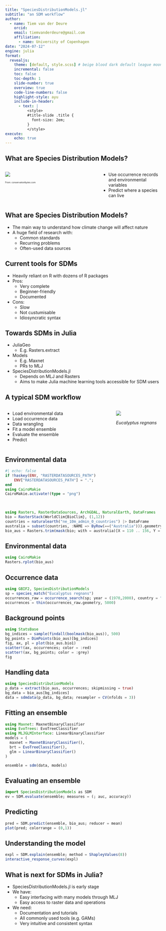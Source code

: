 ```yaml
---
title: "SpeciesDistributionModels.jl"
subtitle: "an SDM workflow"
author:
  - name: Tiem van der Deure
    orcid:
    email: tiemvanderdeure@gmail.com
    affiliation:
      - name: University of Copenhagen
date: "2024-07-12"
engine: julia
format:
  revealjs:
    theme: [default, style.scss] # beige blood dark default league moon night serif simple sky solarized
    incremental: false
    toc: false
    toc-depth: 1
    slide-number: true
    overview: true
    code-line-numbers: false
    highlight-style: ayu
    include-in-header:
      - text: |
          <style>
          #title-slide .title {
            font-size: 2em;
          }
          </style>
execute:
    echo: true
---
```


## What are Species Distribution Models?
:::: {.columns}

::: {.column width="60%"}
![](https://conservationbytes.com/wp-content/uploads/2020/07/sdm.png)

::: {style="font-size: 50%;"}
From: conservationbytes.com
:::
:::

::: {.column width="40%"}
- Use occurrence records and environmental variables
- Predict where a species can live
:::

::::

## What are Species Distribution Models?

- The main way to understand how climate change will affect nature
- A huge field of research with:
  - Common standards
  - Recurring problems
  - Often-used data sources


## Current tools for SDMs
- Heavily reliant on R with dozens of R packages
- Pros:
  - Very complete
  - Beginner-friendly
  - Documented
- Cons:
  - Slow
  - Not custumisable
  - Idiosyncratic syntax

## Towards SDMs in Julia
- JuliaGeo
  - E.g. Rasters.extract
- Models
  - E.g. Maxnet
  - PRs to MLJ
- SpeciesDistributionModels.jl
  - Depends on MLJ and Rasters
  - Aims to make Julia machine learning tools accessible for SDM users

## A typical SDM workflow
:::: {.columns}

::: {.column width="70%"}
- Load environmental data
- Load occurrence data
- Data wrangling 
- Fit a model ensemble
- Evaluate the ensemble
- Predict 
:::

::: {.column width="30%"}
![](https://upload.wikimedia.org/wikipedia/commons/4/47/Tasmania_logging_08_Mighty_tree.jpg)

_Eucalyptus regnans_

:::

::::

## Environmental data

```julia
#| echo: false
if !haskey(ENV, "RASTERDATASOURCES_PATH")
    ENV["RASTERDATASOURCES_PATH"] = ".";
end
using CairoMakie
CairoMakie.activate!(type = "png")
```
\
```julia
using Rasters, RasterDataSources, ArchGDAL, NaturalEarth, DataFrames
bio = RasterStack(WorldClim{BioClim}, (1,12))
countries = naturalearth("ne_10m_admin_0_countries") |> DataFrame
australia = subset(countries, :NAME => ByRow(==("Australia"))).geometry
bio_aus = Rasters.trim(mask(bio; with = australia)[X = 110 .. 156, Y = -45 .. -10])
```

## Environmental data
```julia
using CairoMakie
Rasters.rplot(bio_aus)
```

## Occurrence data
```julia
using GBIF2, SpeciesDistributionModels
sp = species_match("Eucalyptus regnans")
occurrences_raw = occurrence_search(sp; year = (1970,2000), country = "AU", hasCoordinate = true, limit = 2000)
occurrences = thin(occurrences_raw.geometry, 5000)

```
## Background points
```julia
using StatsBase
bg_indices = sample(findall(boolmask(bio_aus)), 500)
bg_points = DimPoints(bio_aus)[bg_indices]
fig, ax, pl = plot(bio_aus.bio1)
scatter!(ax, occurrences; color = :red)
scatter!(ax, bg_points; color = :grey)
fig
```

## Handling data
```julia
using SpeciesDistributionModels
p_data = extract(bio_aus, occurrences; skipmissing = true)
bg_data = bio_aus[bg_indices]
data = sdmdata(p_data, bg_data; resampler = CV(nfolds = 3))
```

## Fitting an ensemble
```julia
using Maxnet: MaxnetBinaryClassifier
using EvoTrees: EvoTreeClassifier
using MLJGLMInterface: LinearBinaryClassifier
models = (
  maxnet = MaxnetBinaryClassifier(),
  brt = EvoTreeClassifier(),
  glm = LinearBinaryClassifier()
)

ensemble = sdm(data, models)
```

## Evaluating an ensemble
```julia
import SpeciesDistributionModels as SDM
ev = SDM.evaluate(ensemble; measures = (; auc, accuracy))
```

## Predicting
```julia
pred = SDM.predict(ensemble, bio_aus; reducer = mean)
plot(pred; colorrange = (0,1))
```

## Understanding the model
```julia
expl = SDM.explain(ensemble; method = ShapleyValues(8))
interactive_response_curves(expl)
```

## What is next for SDMs in Julia?
- SpeciesDistributionModels.jl is early stage
- We have:
  - Easy interfacing with many models through MLJ
  - Easy access to raster data and operations
- We need:
  - Documentation and tutorials
  - All commonly used tools (e.g. GAMs)
  - Very intuitive and consistent syntax


